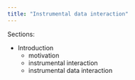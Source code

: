 ```yaml
---
title: "Instrumental data interaction"
---
```


Sections:

- Introduction
    - motivation
    - instrumental interaction
    - instrumental data interaction

<div id="shell" style="height:300px;">
</div>
<script type="text/javascript" src='/js/sql/sql-wasm.js'></script>
<script type="application/wasm" src='/js/sql/sql-wasm.wasm'></script>
<script type="text/javascript" src='/js/sql-shell.js'></script>
<script type="text/javascript">
var el = document.querySelector("#shell")
var shell = new SQLShell(el, "/data/publications.sqlite.db")
</script>
